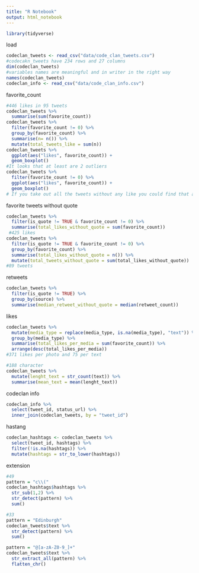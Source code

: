 ```yaml
---
title: "R Notebook"
output: html_notebook
---
```


```r
library(tidyverse)
```
load
```r
codeclan_tweets <- read_csv("data/code_clan_tweets.csv")
#codecakn_tweets have 234 rows and 27 columns
dim(codeclan_tweets)
#variables names are meaningful and in writer in the right way
names(codeclan_tweets)
codeclan_info <- read_csv("data/code_clan_info.csv")
```
favorite_count
```r
#446 likes in 95 tweets
codeclan_tweets %>%
  summarise(sum(favorite_count))
codeclan_tweets %>%
  filter(favorite_count != 0) %>%
  group_by(favorite_count) %>%
  summarise(n= n()) %>%
  mutate(total_tweets_like = sum(n))
codeclan_tweets %>%
  ggplot(aes("likes", favorite_count)) +
  geom_boxplot() 
#It looks that at least are 2 outliers
codeclan_tweets %>%
  filter(favorite_count != 0) %>%
  ggplot(aes("likes", favorite_count)) +
  geom_boxplot()
# If you take out all the tweets without any like you could find that actually the outliers could be less
```
favorite tweets without quote
```r
codeclan_tweets %>%
  filter(is_quote != TRUE & favorite_count != 0) %>%
  summarise(total_likes_without_quote = sum(favorite_count))
 #425 likes 
codeclan_tweets %>%
  filter(is_quote != TRUE & favorite_count != 0) %>%
  group_by(favorite_count) %>%
  summarise(total_likes_without_quote = n()) %>%
  mutate(total_tweets_without_quote = sum(total_likes_without_quote))
#89 tweets
```
retweets
```r
codeclan_tweets %>%
  filter(is_quote != TRUE) %>%
  group_by(source) %>%
  summarise(median_retweet_without_quote = median(retweet_count))
```
likes
```r
codeclan_tweets %>%
  mutate(media_type = replace(media_type, is.na(media_type), "text")) %>%
  group_by(media_type) %>%
  summarise(total_likes_per_media = sum(favorite_count)) %>%
  arrange(desc(total_likes_per_media))
#371 likes per photo and 75 per text
```
```r
#188 character 
codeclan_tweets %>%
  mutate(lenght_text = str_count(text)) %>%
  summarise(mean_text = mean(lenght_text))
```
codeclan info
```r
codeclan_info %>%
  select(tweet_id, status_url) %>%
  inner_join(codeclan_tweets, by = "tweet_id")
```

hastang
```r
codeclan_hashtags <- codeclan_tweets %>%
  select(tweet_id, hashtags) %>%
  filter(!is.na(hashtags)) %>%
  mutate(hashtags = str_to_lower(hashtags))
```
extension
```r
#49
pattern = "c\\("
codeclan_hashtags$hashtags %>%
  str_sub(1,2) %>%
  str_detect(pattern) %>%
  sum()
```
```r
#33
pattern = "Edinburgh"
codeclan_tweets$text %>%
  str_detect(pattern) %>%
  sum()
```
```r
pattern = "@[a-zA-Z0-9_]+"
codeclan_tweets$text %>%
  str_extract_all(pattern) %>%
  flatten_chr()
  
```


